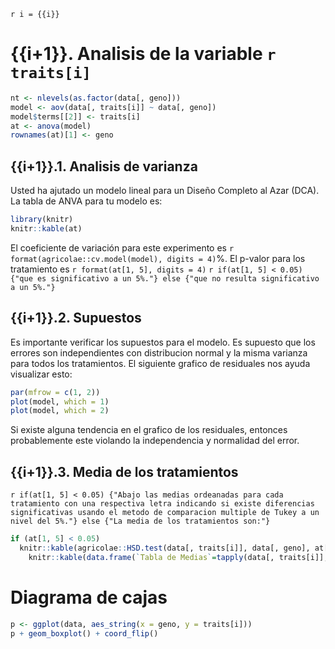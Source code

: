 `r i = {{i}}`

# {{i+1}}. Analisis de la variable `r traits[i]`

```r
nt <- nlevels(as.factor(data[, geno]))
model <- aov(data[, traits[i]] ~ data[, geno])
model$terms[[2]] <- traits[i]
at <- anova(model)
rownames(at)[1] <- geno
```

## {{i+1}}.1. Analisis de varianza

Usted ha ajutado un modelo lineal para un Diseño Completo al Azar (DCA). La tabla
de ANVA para tu modelo es:


```r
library(knitr)
knitr::kable(at)
```

El coeficiente de variación para este experimento es `r format(agricolae::cv.model(model), digits = 4)`%.
El p-valor para los tratamiento es `r format(at[1, 5], digits = 4)`
`r if(at[1, 5] < 0.05) {"que es significativo a un 5%."} else {"que no resulta significativo a un 5%."}`

## {{i+1}}.2. Supuestos

Es importante verificar los supuestos para el modelo. Es supuesto que los errores
son independientes con distribucion normal y la misma varianza para todos los 
tratamientos. El siguiente grafico de residuales nos ayuda visualizar esto:

```r
par(mfrow = c(1, 2))
plot(model, which = 1)
plot(model, which = 2)
```

Si existe alguna tendencia en el grafico de los residuales, entonces probablemente este violando la independencia y normalidad del error.

## {{i+1}}.3. Media de los tratamientos

`r if(at[1, 5] < 0.05) {"Abajo las medias ordeanadas para cada tratamiento con una respectiva letra indicando si existe diferencias significativas usando el metodo de comparacion multiple de Tukey a un nivel del 5%."} else {"La media de los tratamientos son:"}`

```r
if (at[1, 5] < 0.05)
  knitr::kable(agricolae::HSD.test(data[, traits[i]], data[, geno], at[2, 1], at[2, 3])$groups) else
    knitr::kable(data.frame(`Tabla de Medias`=tapply(data[, traits[i]], data[, geno], mean, na.rm = TRUE)))
```


# Diagrama de cajas

```r

p <- ggplot(data, aes_string(x = geno, y = traits[i]))
p + geom_boxplot() + coord_flip()
```

